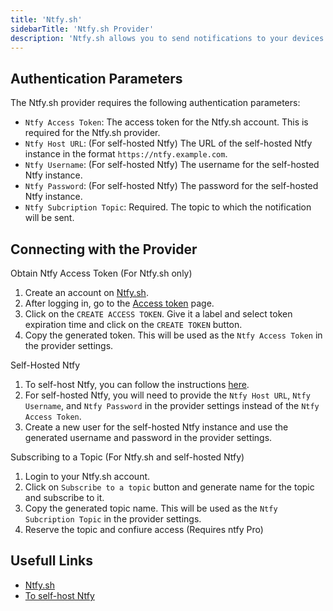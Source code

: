 ```yaml
---
title: 'Ntfy.sh'
sidebarTitle: 'Ntfy.sh Provider'
description: 'Ntfy.sh allows you to send notifications to your devices'
---
```


## Authentication Parameters

The Ntfy.sh provider requires the following authentication parameters:

- `Ntfy Access Token`: The access token for the Ntfy.sh account. This is required for the Ntfy.sh provider.
- `Ntfy Host URL`: (For self-hosted Ntfy) The URL of the self-hosted Ntfy instance in the format `https://ntfy.example.com`.
- `Ntfy Username`: (For self-hosted Ntfy) The username for the self-hosted Ntfy instance.
- `Ntfy Password`: (For self-hosted Ntfy) The password for the self-hosted Ntfy instance.
- `Ntfy Subcription Topic`: Required. The topic to which the notification will be sent.

## Connecting with the Provider

Obtain Ntfy Access Token (For Ntfy.sh only)

1. Create an account on [Ntfy.sh](https://ntfy.sh/).
2. After logging in, go to the [Access token](https://ntfy.sh/account) page.
3. Click on the `CREATE ACCESS TOKEN`. Give it a label and select token expiration time and click on the `CREATE TOKEN` button.
4. Copy the generated token. This will be used as the `Ntfy Access Token` in the provider settings.

Self-Hosted Ntfy

1. To self-host Ntfy, you can follow the instructions [here](https://docs.ntfy.sh/install/).
2. For self-hosted Ntfy, you will need to provide the `Ntfy Host URL`, `Ntfy Username`, and `Ntfy Password` in the provider settings instead of the `Ntfy Access Token`.
3. Create a new user for the self-hosted Ntfy instance and use the generated username and password in the provider settings.

Subscribing to a Topic (For Ntfy.sh and self-hosted Ntfy)

1. Login to your Ntfy.sh account.
2. Click on `Subscribe to a topic` button and generate name for the topic and subscribe to it.
3. Copy the generated topic name. This will be used as the `Ntfy Subcription Topic` in the provider settings.
4. Reserve the topic and confiure access (Requires ntfy Pro)

## Usefull Links

- [Ntfy.sh](https://ntfy.sh/)
- [To self-host Ntfy](https://docs.ntfy.sh/install/)
